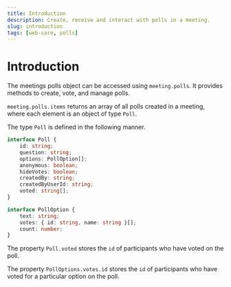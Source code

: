 ```yaml
---
title: Introduction
description: Create, receive and interact with polls in a meeting.
slug: introduction
tags: [web-core, polls]
---
```


# Introduction

The meetings polls object can be accessed using `meeting.polls`. It provides methods to create, vote, and manage polls.

`meeting.polls.items` returns an array of all polls created in a meeting, where each element is an object of type  `Poll`.


The type `Poll` is defined in the following manner.
```ts
interface Poll {
    id: string;
    question: string;
    options: PollOption[];
    anonymous: boolean;
    hideVotes: boolean;
    createdBy: string;
    createdByUserId: string;
    voted: string[];
}

interface PollOption {
    text: string;
    votes: { id: string, name: string }[];
    count: number;
}
```

The property `Poll.voted` stores the `id` of participants who have voted on the poll.

The property `PollOptions.votes.id` stores the `id` of participants who have voted for a particular option on the poll.

